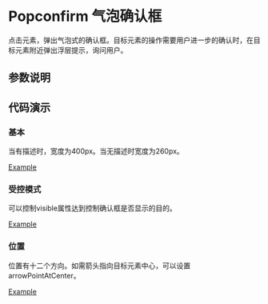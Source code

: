 
# Popconfirm 气泡确认框

<Subtitle>点击元素，弹出气泡式的确认框。目标元素的操作需要用户进一步的确认时，在目标元素附近弹出浮层提示，询问用户。</Subtitle>

## 参数说明

<ArgsTable of={Popconfirm} />

## 代码演示

### 基本

当有描述时，宽度为400px。当无描述时宽度为260px。

[Example](/?path=/story/functional-components-popconfirm--default)


### 受控模式

可以控制visible属性达到控制确认框是否显示的目的。

[Example](/?path=/story/functional-components-popconfirm--controlled)

### 位置

位置有十二个方向。如需箭头指向目标元素中心，可以设置 arrowPointAtCenter。

[Example](/?path=/story/functional-components-popconfirm--placement)
